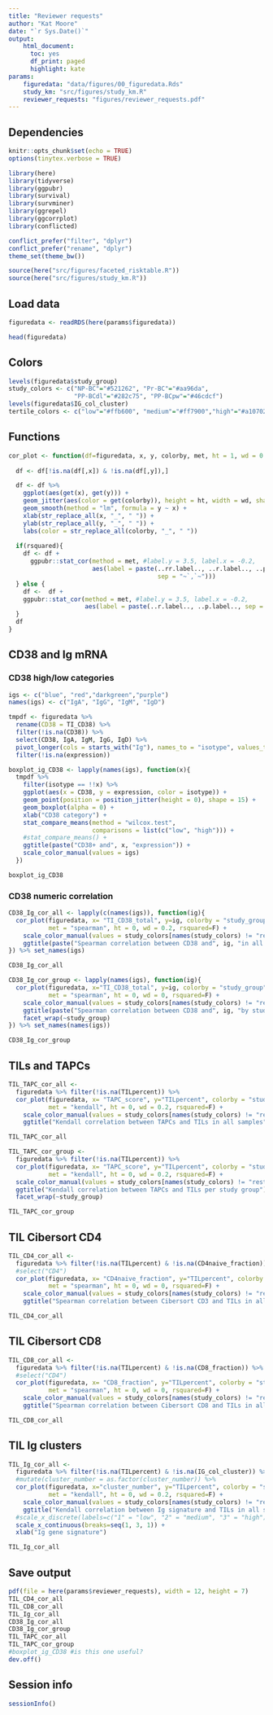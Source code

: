 ```yaml
---
title: "Reviewer requests"
author: "Kat Moore"
date: "`r Sys.Date()`"
output:
    html_document:
      toc: yes
      df_print: paged
      highlight: kate
params:
    figuredata: "data/figures/00_figuredata.Rds"
    study_km: "src/figures/study_km.R"
    reviewer_requests: "figures/reviewer_requests.pdf"
---
```


## Dependencies

```r
knitr::opts_chunk$set(echo = TRUE)
options(tinytex.verbose = TRUE)
```

```r
library(here)
library(tidyverse)
library(ggpubr)
library(survival)
library(survminer)
library(ggrepel)
library(ggcorrplot)
library(conflicted)

conflict_prefer("filter", "dplyr")
conflict_prefer("rename", "dplyr")
theme_set(theme_bw())
```

```r
source(here("src/figures/faceted_risktable.R"))
source(here("src/figures/study_km.R"))
```

## Load data

```r
figuredata <- readRDS(here(params$figuredata))

head(figuredata)
```

## Colors

```r
levels(figuredata$study_group)
study_colors <- c("NP-BC"="#521262", "Pr-BC"="#aa96da",
                  "PP-BCdl"="#282c75", "PP-BCpw"="#46cdcf")
levels(figuredata$IG_col_cluster)
tertile_colors <- c("low"="#ffb600", "medium"="#ff7900","high"="#a10702")
```

## Functions

```r
cor_plot <- function(df=figuredata, x, y, colorby, met, ht = 1, wd = 0.2, rsquared=F, ...){
  
  df <- df[!is.na(df[,x]) & !is.na(df[,y]),]

  df <- df %>%
    ggplot(aes(get(x), get(y))) +
    geom_jitter(aes(color = get(colorby)), height = ht, width = wd, shape = 15) +
    geom_smooth(method = "lm", formula = y ~ x) +
    xlab(str_replace_all(x, "_", " ")) +
    ylab(str_replace_all(y, "_", " ")) +
    labs(color = str_replace_all(colorby, "_", " "))
  
  if(rsquared){
    df <- df +
      ggpubr::stat_cor(method = met, #label.y = 3.5, label.x = -0.2,
                       aes(label = paste(..rr.label.., ..r.label.., ..p.label..,
                                         sep = "~`,`~")))
  } else {
    df <-  df +
    ggpubr::stat_cor(method = met, #label.y = 3.5, label.x = -0.2,
                     aes(label = paste(..r.label.., ..p.label.., sep = "~`,`~")))
  }
  df
}
```


## CD38 and Ig mRNA

### CD38 high/low categories

```r
igs <- c("blue", "red","darkgreen","purple")
names(igs) <- c("IgA", "IgG", "IgM", "IgD")

tmpdf <- figuredata %>%
  rename(CD38 = TI_CD38) %>%
  filter(!is.na(CD38)) %>%
  select(CD38, IgA, IgM, IgG, IgD) %>%
  pivot_longer(cols = starts_with("Ig"), names_to = "isotype", values_to = "expression") %>%
  filter(!is.na(expression)) 

boxplot_ig_CD38 <- lapply(names(igs), function(x){
  tmpdf %>%
    filter(isotype == !!x) %>%
    ggplot(aes(x = CD38, y = expression, color = isotype)) +
    geom_point(position = position_jitter(height = 0), shape = 15) +
    geom_boxplot(alpha = 0) +
    xlab("CD38 category") + 
    stat_compare_means(method = "wilcox.test",
                       comparisons = list(c("low", "high"))) +
    #stat_compare_means() +
    ggtitle(paste("CD38+ and", x, "expression")) +
    scale_color_manual(values = igs)
  })

boxplot_ig_CD38
```

### CD38 numeric correlation

```r
CD38_Ig_cor_all <- lapply(c(names(igs)), function(ig){
  cor_plot(figuredata, x= "TI_CD38_total", y=ig, colorby = "study_group",
           met = "spearman", ht = 0, wd = 0.2, rsquared=F) +
    scale_color_manual(values = study_colors[names(study_colors) != "rest"]) +
    ggtitle(paste("Spearman correlation between CD38 and", ig, "in all samples"))
}) %>% set_names(igs)

CD38_Ig_cor_all
```

```r
CD38_Ig_cor_group <- lapply(names(igs), function(ig){
  cor_plot(figuredata, x="TI_CD38_total", y=ig, colorby = "study_group",
           met = "spearman", ht = 0, wd = 0, rsquared=F) +
    scale_color_manual(values = study_colors[names(study_colors) != "rest"]) +
    ggtitle(paste("Spearman correlation between CD38 and", ig, "by study group")) +
    facet_wrap(~study_group)
}) %>% set_names(names(igs))

CD38_Ig_cor_group
```

## TILs and TAPCs

```r
TIL_TAPC_cor_all <- 
  figuredata %>% filter(!is.na(TILpercent)) %>%
  cor_plot(figuredata, x= "TAPC_score", y="TILpercent", colorby = "study_group",
           met = "kendall", ht = 0, wd = 0.2, rsquared=F) +
    scale_color_manual(values = study_colors[names(study_colors) != "rest"]) +
    ggtitle("Kendall correlation between TAPCs and TILs in all samples")

TIL_TAPC_cor_all
```

```r
TIL_TAPC_cor_group <- 
  figuredata %>% filter(!is.na(TILpercent)) %>%
  cor_plot(figuredata, x= "TAPC_score", y="TILpercent", colorby = "study_group",
           met = "kendall", ht = 0, wd = 0.2, rsquared=F) +
  scale_color_manual(values = study_colors[names(study_colors) != "rest"]) +
  ggtitle("Kendall correlation between TAPCs and TILs per study group") +
  facet_wrap(~study_group)

TIL_TAPC_cor_group
```

## TIL Cibersort CD4

```r
TIL_CD4_cor_all <- 
  figuredata %>% filter(!is.na(TILpercent) & !is.na(CD4naive_fraction)) %>%
  #select("CD4")
  cor_plot(figuredata, x= "CD4naive_fraction", y="TILpercent", colorby = "study_group",
           met = "spearman", ht = 0, wd = 0, rsquared=F) +
    scale_color_manual(values = study_colors[names(study_colors) != "rest"]) +
    ggtitle("Spearman correlation between Cibersort CD3 and TILs in all samples")

TIL_CD4_cor_all
```

## TIL Cibersort CD8

```r
TIL_CD8_cor_all <- 
  figuredata %>% filter(!is.na(TILpercent) & !is.na(CD8_fraction)) %>%
  #select("CD4")
  cor_plot(figuredata, x= "CD8_fraction", y="TILpercent", colorby = "study_group",
           met = "spearman", ht = 0, wd = 0, rsquared=F) +
    scale_color_manual(values = study_colors[names(study_colors) != "rest"]) +
    ggtitle("Spearman correlation between Cibersort CD8 and TILs in all samples")

TIL_CD8_cor_all
```

## TIL Ig clusters

```r
TIL_Ig_cor_all <- 
  figuredata %>% filter(!is.na(TILpercent) & !is.na(IG_col_cluster)) %>%
  #mutate(cluster_number = as.factor(cluster_number)) %>%
  cor_plot(figuredata, x="cluster_number", y="TILpercent", colorby = "study_group",
           met = "kendall", ht = 0, wd = 0.2, rsquared=F) +
    scale_color_manual(values = study_colors[names(study_colors) != "rest"]) +
    ggtitle("Kendall correlation between Ig signature and TILs in all samples") + 
  #scale_x_discrete(labels=c("1" = "low", "2" = "medium", "3" = "high"))
  scale_x_continuous(breaks=seq(1, 3, 1)) +
  xlab("Ig gene signature")

TIL_Ig_cor_all
```

## Save output

```r
pdf(file = here(params$reviewer_requests), width = 12, height = 7)
TIL_CD4_cor_all
TIL_CD8_cor_all
TIL_Ig_cor_all
CD38_Ig_cor_all
CD38_Ig_cor_group
TIL_TAPC_cor_all
TIL_TAPC_cor_group
#boxplot_ig_CD38 #is this one useful?
dev.off()
```

## Session info

```r
sessionInfo()
```

